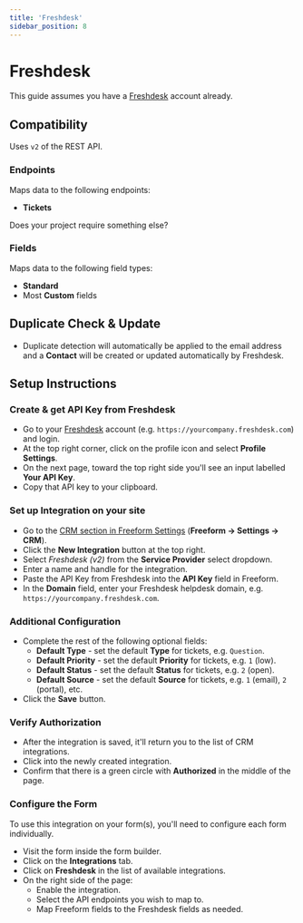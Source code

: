 ```yaml
---
title: 'Freshdesk'
sidebar_position: 8
---
```



# Freshdesk<Badge type="pro" text="Pro" />

This guide assumes you have a [Freshdesk](https://www.freshworks.com/freshdesk/) account already.

## Compatibility

Uses `v2` of the REST API.

### Endpoints

Maps data to the following endpoints:

- **Tickets**

Does your project require something else? &nbsp; <PrimaryButtonWithLink to='/support/' label='Contact Us' />

### Fields

Maps data to the following field types:

- **Standard**
- Most **Custom** fields

## Duplicate Check & Update

- Duplicate detection will automatically be applied to the email address and a **Contact** will be created or updated automatically by Freshdesk.

## Setup Instructions

<VerticalStepWrapper>
<StepMarkdown>

### Create & get API Key from Freshdesk

- Go to your [Freshdesk](https://freshdesk.com) account (e.g. `https://yourcompany.freshdesk.com`) and login.
- At the top right corner, click on the profile icon and select **Profile Settings**.
- On the next page, toward the top right side you'll see an input labelled **Your API Key**.
- Copy that API key to your clipboard.

</StepMarkdown>
<StepMarkdown>

### Set up Integration on your site

- Go to the [CRM section in Freeform Settings](../configuration/settings.mdx#crm) (**Freeform → Settings → CRM**).
- Click the **New Integration** button at the top right.
- Select _Freshdesk (v2)_ from the **Service Provider** select dropdown.
- Enter a name and handle for the integration.
- Paste the API Key from Freshdesk into the **API Key** field in Freeform.
- In the **Domain** field, enter your Freshdesk helpdesk domain, e.g. `https://yourcompany.freshdesk.com`.

</StepMarkdown>
<StepMarkdown>

### Additional Configuration

- Complete the rest of the following optional fields:
  - **Default Type** - set the default **Type** for tickets, e.g. `Question`.
  - **Default Priority** - set the default **Priority** for tickets, e.g. `1` (low).
  - **Default Status** - set the default **Status** for tickets, e.g. `2` (open).
  - **Default Source** - set the default **Source** for tickets, e.g. `1` (email), `2` (portal), etc.
- Click the **Save** button.

</StepMarkdown>
<StepMarkdown>

### Verify Authorization

- After the integration is saved, it'll return you to the list of CRM integrations.
- Click into the newly created integration.
- Confirm that there is a green circle with **Authorized** in the middle of the page.

</StepMarkdown>
<StepMarkdown>

### Configure the Form

To use this integration on your form(s), you'll need to configure each form individually.

- Visit the form inside the form builder.
- Click on the **Integrations** tab.
- Click on **Freshdesk** in the list of available integrations.
- On the right side of the page:
  - Enable the integration.
  - Select the API endpoints you wish to map to.
  - Map Freeform fields to the Freshdesk fields as needed.

</StepMarkdown>
</VerticalStepWrapper>

